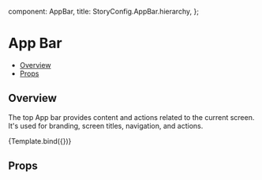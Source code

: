 
  component: AppBar,
  title: StoryConfig.AppBar.hierarchy,
};

<Meta title={meta.title} component={meta.component} />


# App Bar

- [Overview](#overview)
- [Props](#props)

## Overview

The top App bar provides content and actions related to the current screen. It's used for branding, screen titles, navigation, and actions.

<Canvas>
  <Story
    name="Overview"
  >
    {Template.bind({})}
  </Story>
</Canvas>

## Props

<ArgsTable story="Overview" />
